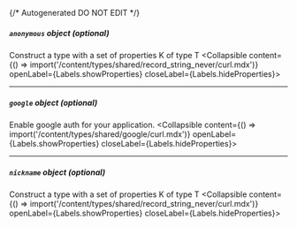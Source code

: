 {/* Autogenerated DO NOT EDIT  */}

##### `anonymous` _object (optional)_
Construct a type with a set of properties K of type T
<Collapsible content={() => import('/content/types/shared/record_string_never/curl.mdx')} openLabel={Labels.showProperties} closeLabel={Labels.hideProperties}>
</Collapsible>

---
##### `google` _object (optional)_
Enable google auth for your application.
<Collapsible content={() => import('/content/types/shared/google/curl.mdx')} openLabel={Labels.showProperties} closeLabel={Labels.hideProperties}>
</Collapsible>

---
##### `nickname` _object (optional)_
Construct a type with a set of properties K of type T
<Collapsible content={() => import('/content/types/shared/record_string_never/curl.mdx')} openLabel={Labels.showProperties} closeLabel={Labels.hideProperties}>
</Collapsible>


